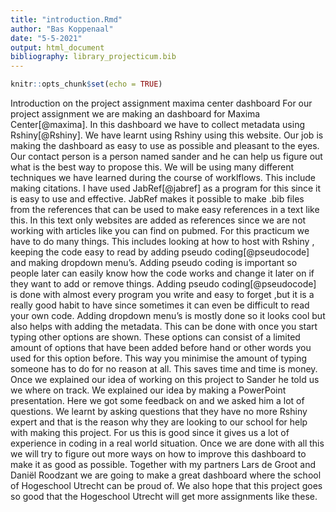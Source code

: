 ```yaml
---
title: "introduction.Rmd"
author: "Bas Koppenaal"
date: "5-5-2021"
output: html_document
bibliography: library_projecticum.bib
---
```




```r
knitr::opts_chunk$set(echo = TRUE)
```


Introduction on the project assignment maxima center dashboard
For our project assignment we are making an dashboard for Maxima Center[@maxima]. In this dashboard we have to collect metadata using Rshiny[@Rshiny]. We have learnt using Rshiny using this website. Our job is making the dashboard as easy to use as possible and pleasant to the eyes. Our contact person is a person named sander and he can help us figure out what is the best way to propose this. We will be using many different techniques we have learned during the course of worklflows. This include making citations. I have used JabRef[@jabref] as a program for this since it is easy to use and effective. JabRef makes it possible to make .bib files from the references that can be used to make easy references in a text like this. In this text only websites are added as references since we are not working with articles like you can find on pubmed. For this practicum we have to do many things. This includes looking at how to host with Rshiny , keeping the code easy to read by adding pseudo coding[@pseudocode] and making dropdown menu’s. Adding pseudo coding is important so people later can easily know how the code works and change it later on if they want to add or remove things. Adding pseudo coding[@pseudocode] is done with almost every program you write and easy to forget ,but it is a really good habit to have since sometimes it can even be difficult to read your own code. Adding dropdown menu’s is mostly done so it looks cool but also helps with adding the metadata. This can be done with once you start typing other options are shown. These options can consist of a limited amount of options that have been added before hand or other words you used for this option before. This way you minimise the amount of typing someone has to do for no reason at all. This saves time and time is money. Once we explained our idea of working on this project to Sander he told us we where on track. We explained our idea by making a PowerPoint presentation. Here we got some feedback on and we asked him a lot of questions. We learnt by asking questions that they have no more Rshiny expert and that is the reason why they are looking to our school for help with making this project. For us this is good since it gives us a lot of experience in coding in a real world situation. Once we are done with all this we will try to figure out more ways on how to improve this dashboard to make it as good as possible. 
Together with my partners Lars de Groot and Daniël Roodzant we are going to make a great dashboard where the school of Hogeschool Utrecht can be proud of. We also hope that this project goes so good that the Hogeschool Utrecht will get more assignments like these. 
